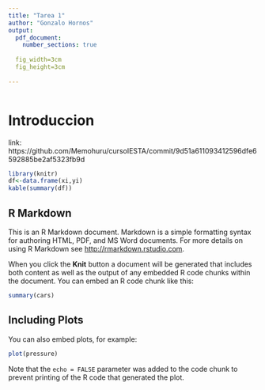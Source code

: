 ```yaml
---
title: "Tarea 1"
author: "Gonzalo Hornos"
output:
  pdf_document:
    number_sections: true
    
  fig_width=3cm
  fig_height=3cm 
   
---
```


```r
```
# Introduccion





link: https://github.com/Memohuru/cursoIESTA/commit/9d51a611093412596dfe6592885be2af5323fb9d



```r
library(knitr)
df<-data.frame(xi,yi)
kable(summary(df))
```

## R Markdown

This is an R Markdown document. Markdown is a simple formatting syntax for authoring HTML, PDF, and MS Word documents. For more details on using R Markdown see <http://rmarkdown.rstudio.com>.

When you click the **Knit** button a document will be generated that includes both content as well as the output of any embedded R code chunks within the document. You can embed an R code chunk like this:

```r
summary(cars)
```

## Including Plots

You can also embed plots, for example:

```r
plot(pressure)
```

Note that the `echo = FALSE` parameter was added to the code chunk to prevent printing of the R code that generated the plot.
